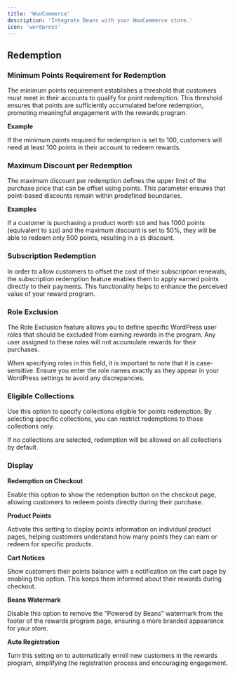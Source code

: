 ```yaml
---
title: 'WooCommerce'
description: 'Integrate Beans with your WooCommerce store.'
icon: 'wordpress'
---
```


## Redemption

### Minimum Points Requirement for Redemption

The minimum points requirement establishes a threshold that customers must meet in their
accounts to qualify for point redemption. This threshold ensures that points are sufficiently
accumulated before redemption, promoting meaningful engagement with the rewards program.

**Example**

If the minimum points required for redemption is set to 100, customers will need at least 100
points in their account to redeem rewards.

### Maximum Discount per Redemption

The maximum discount per redemption defines the upper limit of the purchase price that can be
offset using points. This parameter ensures that point-based discounts remain within predefined boundaries.

**Examples**

If a customer is purchasing a product worth `$10` and has 1000 points (equivalent to `$10`)
and the maximum discount is set to 50%, they will be able to redeem
only 500 points, resulting in a `$5` discount.

### Subscription Redemption

In order to allow customers to offset the cost of their subscription renewals, the subscription
redemption feature enables them to apply earned points directly to their payments. This
functionality helps to enhance the perceived value of your reward program.

### Role Exclusion

The Role Exclusion feature allows you to define specific WordPress user roles that should be
excluded from earning rewards in the program. Any user assigned to these roles will not
accumulate rewards for their purchases.

When specifying roles in this field, it is important to note that it is case-sensitive. Ensure
you enter the role names exactly as they appear in your WordPress settings to avoid any
discrepancies.

### Eligible Collections

Use this option to specify collections eligible for points redemption. By selecting specific
collections, you can restrict redemptions to those collections only.

If no collections are selected, redemption will be allowed on all collections by default.

### Display

**Redemption on Checkout**

Enable this option to show the redemption button on the checkout page, allowing customers to
redeem points directly during their purchase.

**Product Points**

Activate this setting to display points information on individual product pages, helping
customers understand how many points they can earn or redeem for specific products.

**Cart Notices**

Show customers their points balance with a notification on the cart page by enabling this
option. This keeps them informed about their rewards during checkout.

**Beans Watermark**

Disable this option to remove the "Powered by Beans" watermark from the footer of the rewards
program page, ensuring a more branded appearance for your store.

**Auto Registration**

Turn this setting on to automatically enroll new customers in the rewards program, simplifying
the registration process and encouraging engagement.
